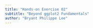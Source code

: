 ```yaml
---
title: "Hands-on Exercise 02"
subtitle: "Beyond ggplot2 Fundamentals"
author: "Bryant Philippe Lee"
---
```

